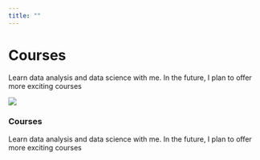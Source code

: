 ```yaml
---
title: ""
---
```


::: {.jumbotron .jumbotron-courses .container .d-none .d-sm-block}
<div>

# Courses {.text-black .jumbotron-title}

</div>

::: jumbotron-text
Learn data analysis and data science with me. In the future, I plan to offer more exciting courses
:::
:::

::: {.row .d-block .d-sm-none}
::: {.card .card-courses}
<img class = "img-fluid rounded mx-auto d-block" src = "figures/jumbo.png">

### Courses

Learn data analysis and data science with me. In the future, I plan to offer more exciting courses
:::
:::
